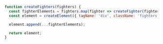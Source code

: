 ```js
function createFighters(fighters) {
  const fighterElements = fighters.map(fighter => createFighter(fighter));
  const element = createElement({ tagName: 'div', className: 'fighters' });

  element.append(...fighterElements);

  return element;
}
```